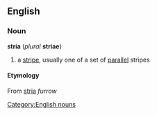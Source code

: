 == English ==
=== Noun ===
[[Category:English nouns]]
'''stria''' (''plural'' '''striae''')
# a [[stripe]], usually one of a set of [[parallel]] stripes
==== Etymology ====
From {{L.}} [[stria]] ''furrow''